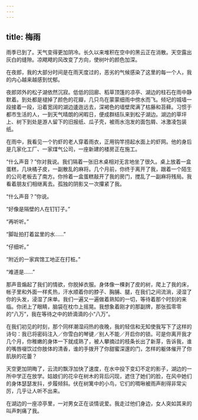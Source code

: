 ```yaml
---
---
---
```

title: 梅雨
---




雨季已到了。天气变得更加阴冷。长久以来堆积在空中的黑云正在消散。天空露出灰白的缝隙。凉飕飕的风改变了方向，使树叶的颜色加深。

在夜郎，我的大部分时间是在雨天度过的，恶劣的气候感染了这里的每一个人，我的内心越来越感到忧郁。

夜郎郊外的松子湖依然沉寂。低低的回廊、稻草顶篷的凉亭、湖边的柱石在雨中静默着。到处都是褪掉了颜色的花瓣，几只鸟在蒙蒙细雨中傍水而飞。倾圮的城墙一段接着一段，沿着宽阔的湖边逶迤远去，深褐色的墙壁爬满了枯藤和苔藓。习惯于都市生活的人，一到天气晴朗的闲暇日，便成群结队来到松子湖边。湖边的草坪上、树下到处是游人留下的旧报纸、瓜子壳，被雨水泡发的面包屑、冰激凌包装纸。

在雨中，我看见一个钓虾的老人穿着雨衣，正用钩竿捞起水面上的虾网。他的身后是几家化工厂、一家煤气公司，一座新建的楼房正在施工。

“什么声音？”你对我说。我们隔着一张旧木桌相对无言地坐了很久。桌上放着一盒蛋糕，几块橘子皮，一副散乱的麻将。几个月前，你终于离开了我，跟着一个陌生的公司老板去了南方。你拎着一盒蛋糕敲开了我的房门，搅乱了一副麻将残局。我看着朋友们相继离去。孤独的阴影又一次攥紧了我。

“什么声音？”你说。

“好像是隔壁的人在钉钉子。”

“再听听。”

“脚趾拍打着盆里的水……”

“仔细听。”

“附近的一家宾馆工地正在打桩。”

“难道是……”

那声音煽起了我们的情欲，你脱掉衣服。身体像一棵剥了皮的树，爬上了我的床，帐子里和外面一样炙热，汗水顺着你的脖子、胸脯、腿，在我们之间流淌，浸湿了你的头发，浸湿了床单。我们一遍又一遍做着熟知的一切，等待着那个时刻的来临。你闭上了眼睛，脑袋在枕巾上摇晃。我想象着刚才的那副牌，那张孤零零的“八万”，我在等待之中的娇滴滴的小“八万”。

在我们初见的时刻，那个同样潮湿闷热的夜晚，我的轻信和无知使我写下了这样的诗句：我已将密码注入／你雪白的琴键／别人不能／开启你的锁。可是你离开我才几个月，你稚嫩的身体一下就成熟了，被人攀摘过的枝条长出了新芽，告诉我，谁的嘴唇啜饮过你肢体的清香，谁的手拨开了你甜蜜深邃的门，怎样的躯体催开了你肌肤的花蕾？

天空更加阴晦了，云流的飘浮加快了速度，在水中投下变幻不定的影子，湖边的一所中学正在放学。姑娘们的花伞在树木的背后闪现，遮住了她们的脸，在风中她们的身体瑟瑟发抖，步履倾斜。伏在树篱中的小鸟，它们的啁啾被雨声削得非常尖厉，几乎让人听不出来。

在湖边的一座凉亭里，一对男女正在谈情说爱。我走过他们身边，女人突如其来的叫声刺痛了我。